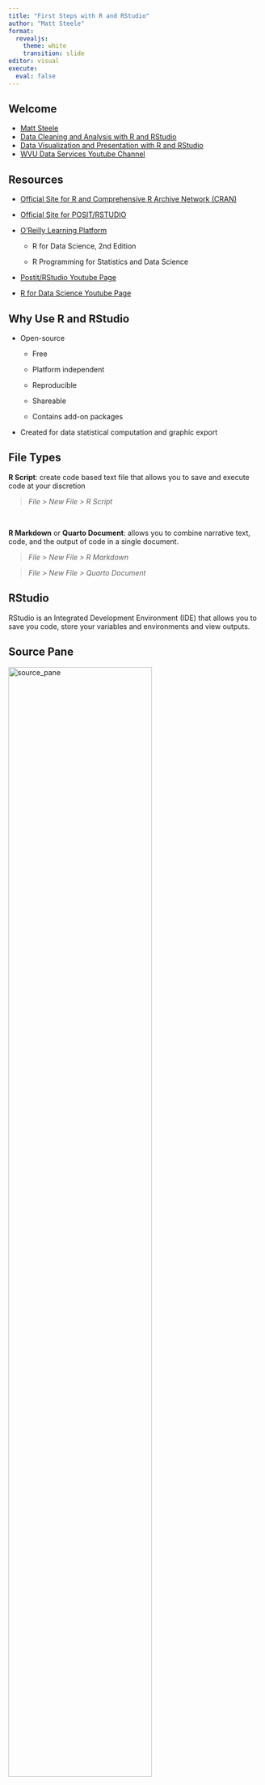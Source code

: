 ```yaml
---
title: "First Steps with R and RStudio"
author: "Matt Steele"
format: 
  revealjs:
    theme: white
    transition: slide
editor: visual
execute: 
  eval: false
---
```


## Welcome

-   [Matt Steele](https://directory.lib.wvu.edu/employee/210/)
-   [Data Cleaning and Analysis with R and RStudio](https://wvu.libcal.com/event/13158087)
-   [Data Visualization and Presentation with R and RStudio](https://wvu.libcal.com/event/13158090)
-   [WVU Data Services Youtube Channel](https://www.youtube.com/playlist?list=PLVwupjN09QKVMYX_4I_F2cnDzTW-uz4iL)

## Resources

-   [Official Site for R and Comprehensive R Archive Network (CRAN)](https://cran.r-project.org/)

-   [Official Site for POSIT/RSTUDIO](https://rstudio.com/)

-   [O'Reilly Learning Platform](https://databases.lib.wvu.edu/connect/1540334373)

    -   R for Data Science, 2nd Edition

    -   R Programming for Statistics and Data Science

-   [Postit/RStudio Youtube Page](https://www.youtube.com/@PositPBC)

-   [R for Data Science Youtube Page](https://www.youtube.com/@r4ds)

## Why Use R and RStudio

-   Open-source

    -   Free

    -   Platform independent

    -   Reproducible

    -   Shareable

    -   Contains add-on packages

-   Created for data statistical computation and graphic export

## File Types

::: r-fit-text
**R Script**: create code based text file that allows you to save and execute code at your discretion

> *File \> New File \> R Script*

<br />

**R Markdown** or **Quarto Document**: allows you to combine narrative text, code, and the output of code in a single document.

> *File \> New File \> R Markdown*

> *File \> New File \> Quarto Document*
:::

## RStudio

RStudio is an Integrated Development Environment (IDE) that allows you to save you code, store your variables and environments and view outputs.

## Source Pane

<img src="source_pane.png" alt="source_pane" width="75%"/>

## Source Pane

this pane is opened when you create or open a markdown or script file.

-   This area is where you can create code in script or markdown files

## Console Pane

<img src="console_pane.png" alt="console_pane" width="75%"/>

## Console Pane

This is where you interact with the R. The results of your commands are displayed in this pane.

-   Useful for testing code and exploring data

## Environment Pane

<img src="environment_pane.png" alt="envir_pane" width="75%"/>

## Environment Pane

view functions, objects, and data sets that are stored here

-   Your environment can be saved and accessed at any point
-   Save your environment to your working directory

## Misc Pane

<img src="misc_pane.png" alt="misc_pane" width="75%"/>

## Misc Pane

view files, plots, packages, and get help

## Set Your Preferences

> *Tools \> Global Options*

<br>

Some suggested Preferences to set:

-   Code \> Editing \> Use Native Pipe Operator

-   Code \> Editing \> Soft wrap source R files

## Working Directory

the folder that you are working in, where you store your files, and where you load your files.

> *Session \> Set Working Directory \> Choose Directory*

<br>

```r
#| label: setwd
#| echo: true
#| eval: false


getwd() # show current directory that you are in


setwd("path/to/your/directory") # sets the working directory


```

## Keyboard Shortcuts

> *Tools \> Keyboard Shortcuts Help*

<br>

|                         | PC               | MAC             |
|-------------------------|:-----------------|:----------------|
| **Run Code**            | CTRL + ENTER     | CMD + RETURN    |
| **Assignment Operator** | ALT + -          | OPTION + -      |
| **Pipe Operator**       | CTRL + SHIFT + M | CMD + SHIFT + M |

## Comments

used to provide context, documentation, and explanations for the code.

<br>

```r
#| label: comments
#| eval: false
#| echo: true

mean(mtcars$mpg) # get the mean of the mpg variable

```

## Functions

used to give commands to perform a tasks.

<img src="toolbox.png" alt="toolbox" width="25%"/>

<br>

```r
#| label: example function
#| eval: false
#| echo: true

sample(1:5000)

mean(c(1, 3, 500))

str(400)

```

::: notes
ready-made tools or functions that you can use in the R programming language. Imagine you have a toolbox, and in that toolbox, you have different tools for various tasks like measuring, cutting, or fixing things.
:::

## Arguments

used to provide the details about how your function operates

<img src="hammer.jpg" alt="hammer" width="55%"/>

<br>

```r
#| label: example arguments
#| eval: false
#| echo: true

sample(1:5000, size = 50, replace = TRUE)

sample(1:5000, 50, TRUE)

```

::: notes
arguments in R as the ingredients or details you provide to a function, like telling a chef how to prepare your food. These arguments help customize what the function does, and the function's output is like the dish you receive based on your requests.
:::

## Documentation

provides the necessary information, explanations, examples, and guidance to help you learn, understand, and effectively use R functions and packages.

<br>

-   [Base R Function Documentation](https://stat.ethz.ch/R-manual/R-devel/library/base/html/00Index.html)
-   [Dplyr Documentation](https://dplyr.tidyverse.org/reference/index.html)
-   Get help with a package, function, or argument within R. Using **(?)** or **help("**name of function")
-   The **TAB** button will also provide help with suggestions and auto-filling options

## Objects

used to store and work on data (numbers, words, tables, and more).

<img src="drawer.png" alt="drawer" width="55%"/>

::: notes
"object" is a fundamental concept that can be thought of as a container or a holder for data. Just like in everyday life, you use different containers like bags, boxes, or drawers to store and organize your things
:::

## Assignment Operator (\<-)

used to create an object

<br>

|                         | PC      | MAC     |
|-------------------------|:--------|:--------|
| **Assignment Operator** | ALT + - | CMD + - |

<br>

```r
#| label: example object
#| eval: false
#| echo: true

a <- 35
b <- 45

a
a + b
```

## Naming Objects

-   Use descriptive and meaningful names that indicate the purpose of the object
-   Use lowercase letters.
-   Use underscores to separate words (e.g., my_variable_name).
-   Avoid using reserved words or functions (e.g., "if," "else," "for," "function").

## Data Types

::: r-fit-text
<br />

| type                  | values                                                                                                |
|-------------------|-----------------------------------------------------|
| **Double or Numeric** | used for numbers which can be integers (whole numbers) or real numbers (numbers with decimal points). |
| **Character**         | used for text, words, and strings of characters. Enclose in double ("") or single ('') quotes.        |
| **Factor**            | used to represent categorical data with predefined levels.                                            |
| **Date**              | used for handling dates, times, and time intervals.                                                   |
| **Boolean**           | used for decision-making and represented by binary values, typically **`TRUE`** or **`FALSE`**        |
:::

## Packages

R packages are like toolkits or collections of pre-built functions, data sets, and tools that extend the capabilities of the R programming language.

## Packages

<br>

#### Install

You must install a package before you can load it. *But you only need to install it one time.*

```r
#| label: install packages
#| eval: false
#| echo: true

install.packages("tidyverse")

```

<br>

#### Load

For every new session, you must load the package to use the it's functions.

```r
#| label: load package
#| eval: false
#| echo: true

library(tidyverse)

```

## Vectors

ordered collections of data items of the same type.

<img src="row.png" alt="table row" width="55%"/>

<br>

```r
#| label: example vectors
#| eval: false
#| echo: true

vec_one <- c(1,2,3)
vec_two <- c(4:6)

vec_two

```

## Data Frame

two-dimensional sequence of data variables (columns) and observations (rows). While each variable in a data frame typically contains data of the same type, different variable can contain different data types.

<br>

```r
#| label: create data frame
#| eval: false
#| echo: true

# create vectors
title <- c("Star Wars", "The Empire Strikes Back", "Return of the Jedi")
year <- c(1977, 1980, 1983)
length.min <- c(121, 124, 133)
box.office.mil <- c(787, 534, 572)
  
# combine these vectors with the data.frame() function

  starWars.data <- data.frame(title, year, length.min, box.office.mil)
  starWars.data

```

## Subsetting Variables

used to select and work with specific variables (columns) from a data frame.

<br>

```r
#| label: subsetting
#| eval: false
#| echo: true

starWars.data$year
```

## Export / Save Data

Once you are done entering your data, you can export it to your working directory. The function without built-in arguments is **write.table( )** but if are saving it as a csv, you are better using **write.csv( )**.

<br>

```r
#| label: export files
#| eval: false
#| echo: true

write.csv(starWars.data, "starwars.csv")
```

## Load Data

load data from a file in your working directory using the **read_csv()** function from tidyverse. There is also the **read.csv( )** function in base R.

<br>

```r
#| label: read data
#| eval: false
#| echo: true

fight_songs <- read_csv("fight-songs.csv")

```

## Explore Data

<br>

```r
#| label: explore
#| eval: false
#| echo: true

view(fight_songs) # view in a new tab

nrow(fight_songs) # number of rows

ncol(fight_songs) # number of columns

str(fight_songs) # structure of data frame

```

## Descriptive Statistics

<br>

```r
#| label: descriptive statistics
#| eval: false
#| echo: true


summary(fight_songs) # various descriptive statistics

sum(fight_songs$number_fights) # sum a variable

mean(fight_songs$number_fights) # average a variable

median(fight_songs$number_fights) # middle value of a variable

sd(fight_songs$number_fights) # standard deviation of a variable

min(fight_songs$number_fights) # minimum value of a variable

max(fight_songs$number_fights) # maximum value of a variable

```

## Conclusion

-   [Matt Steele](https://directory.lib.wvu.edu/employee/210/)
-   [Data Cleaning and Analysis with R and RStudio](https://wvu.libcal.com/event/13158087)
-   [Data Visualization and Presentation with R and RStudio](https://wvu.libcal.com/event/13158090)
-   [WVU Data Services Youtube Channel](https://www.youtube.com/playlist?list=PLVwupjN09QKVMYX_4I_F2cnDzTW-uz4iL)
